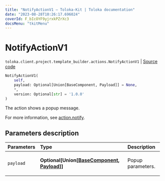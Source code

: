 ```yaml
---
title: "NotifyActionV1 — Toloka-Kit | Toloka documentation"
date: "2023-08-28T10:26:17.696024"
coverId: F_bIcOYF9yjrxkPZrXc3
docsMenu: "tkitMenu"
---
```


# NotifyActionV1

`toloka.client.project.template_builder.actions.NotifyActionV1` | [Source code](https://github.com/Toloka/toloka-kit/blob/v1.2.1/src/client/project/template_builder/actions.py#L45)

```python
NotifyActionV1(
    self,
    payload: Optional[Union[BaseComponent, Payload]] = None,
    *,
    version: Optional[str] = '1.0.0'
)
```

The action shows a popup message.

For more information, see [action.notify](/docs/template-builder/reference/action.notify).

## Parameters description

| Parameters | Type | Description |
| :----------| :----| :-----------|
`payload`|**Optional\[Union\[[BaseComponent](/docs/toloka-kit/reference/toloka.client.project.template_builder.base.BaseComponent), [Payload](/docs/toloka-kit/reference/toloka.client.project.template_builder.actions.NotifyActionV1.Payload)\]\]**|<p>Popup parameters.</p>